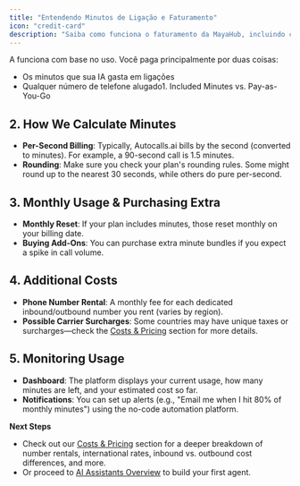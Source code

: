 ```yaml
---
title: "Entendendo Minutos de Ligação e Faturamento"
icon: "credit-card"
description: "Saiba como funciona o faturamento da MayaHub, incluindo cálculo de minutos, aluguel de números e monitoramento de uso"
---
```


A funciona com base no uso. Você paga principalmente por duas coisas:

- Os minutos que sua IA gasta em ligações
- Qualquer número de telefone alugado1. Included Minutes vs. Pay-as-You-Go

## 2. How We Calculate Minutes

- **Per-Second Billing**: Typically, Autocalls.ai bills by the second (converted to minutes). For example, a 90-second call is 1.5 minutes.
- **Rounding**: Make sure you check your plan's rounding rules. Some might round up to the nearest 30 seconds, while others do pure per-second.

## 3. Monthly Usage & Purchasing Extra

- **Monthly Reset**: If your plan includes minutes, those reset monthly on your billing date.
- **Buying Add-Ons**: You can purchase extra minute bundles if you expect a spike in call volume.

## 4. Additional Costs

- **Phone Number Rental**: A monthly fee for each dedicated inbound/outbound number you rent (varies by region).
- **Possible Carrier Surcharges**: Some countries may have unique taxes or surcharges—check the [Costs & Pricing](../../costs-and-pricing/cost-overview.md) section for more details.

## 5. Monitoring Usage

- **Dashboard**: The platform displays your current usage, how many minutes are left, and your estimated cost so far.
- **Notifications**: You can set up alerts (e.g., "Email me when I hit 80% of monthly minutes") using the no-code automation platform.

**Next Steps**

- Check out our [Costs & Pricing](../../costs-and-pricing/cost-overview.md) section for a deeper breakdown of number rentals, international rates, inbound vs. outbound cost differences, and more.
- Or proceed to [AI Assistants Overview](../../ai-assistants-overview/what-is-an-ai-assistant.md) to build your first agent.